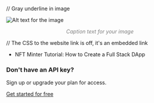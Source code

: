 
// Gray underline in image 

![Alt text for the image](path/to/your/image.jpg)
<div align="center" style="color: gray; font-style: italic;">Caption text for your image</div>


// The CSS to the website link is off, it's an embedded link 
- NFT Minter Tutorial: How to Create a Full Stack DApp


<html lang="en">
<head>
    <meta charset="UTF-8"/>
    <meta name="viewport" content="width=device-width, initial-scale=1.0"/>
    <title>API Key Banner</title>
    <link rel="preconnect" href="https://fonts.googleapis.com"/>
    <link rel="preconnect" href="https://fonts.gstatic.com" crossorigin/>
    <link href="https://fonts.googleapis.com/css2?family=Inter:wght@300;400;500;600;700;800&display=swap" rel="stylesheet"/>
    <link rel="stylesheet" href="styles.css"/>
</head>
<body>
    <div class="wrapper_body_cmn_out">
        <div class="api_key_instruct_ban">
            <div class="api_key_instruct_ban_lft">
                <h3>Don't have an API key?</h3>
                <p>Sign up or upgrade your plan for access.</p>
            </div>
            <div class="api_key_instruct_ban_rtt">
                <a href="https://dashboard.alchemy.com/signup/?a=8e6ab7a8db" class="gt_startd_vbtn">Get started for free</a>
            </div>
        </div>
    </div>
</body>
</html>